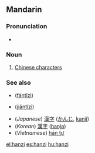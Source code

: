 {{zh-forms|[[汉字]]|[[漢字]]}}
==Mandarin==
===Pronunciation===
*{{IPA|[ xan˥˩tsɨ˥˩ ]}}

===Noun===
{{cmn-noun|p|pin=hànzì|pint=han4zi4|tra=漢字|sim=汉字}}
# [[w:Chinese character|Chinese character]]s

===See also===
*{{zh-ts|繁體字|繁体字}} ([[fántǐzì]])
*{{zh-ts|簡體字|简体字}} ([[jiǎntǐzì]])
*(''Japanese'') [[漢字]] ([[かんじ]], [[kanji]])
*(''Korean'') [[漢字]] ([[hanja]])
*(''Vietnamese'') [[hán tự]]

[[el:hanzi]]
[[es:hanzi]]
[[hu:hanzi]]